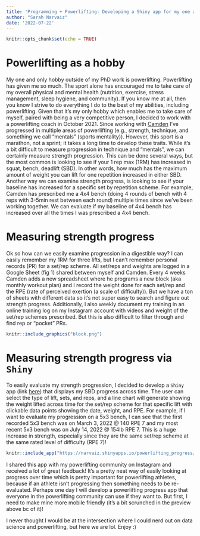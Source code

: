 ```yaml
---
title: 'Programming + Powerlifting: Developing a Shiny app for my one and only hobby'
author: "Sarah Narvaiz"
date: '2022-07-22'
---
```


```r
knitr::opts_chunk$set(echo = TRUE)
```
# Powerlifting as a hobby
My one and only hobby outside of my PhD work is powerlifting. Powerlifting has given me so much. The sport alone has encouraged me to take care of my overall physical and mental health (nutrition, exercise, stress management, sleep hygiene, and community). If you know me at all, then you know I strive to do everything I do to the best of my abilities, including powerlifting. Given that it’s my only hobby which enables me to take care of myself, paired with being a very competitive person, I decided to work with a powerlifting coach in October 2021. Since working with [Camden](https://www.instagram.com/camdencwilson/?hl=en) I’ve progressed in multiple areas of powerlifting (e.g., strength, technique, and something we call “mentals” (sports mentality)). However, this sport is a marathon, not a sprint; it takes a long time to develop these traits. While it’s a bit difficult to measure progression in technique and “mentals”, we can certainly measure strength progression. This can be done several ways, but the most common is looking to see if your 1 rep max (1RM) has increased in squat, bench, deadlift (SBD). In other words, how much has the maximum amount of weight you can lift for one repetition increased in either SBD. Another way we can examine strength progress, is looking to see if your baseline has increased for a specific set by repetition scheme. For example, Camden has prescribed me a 4x4 bench (doing 4 rounds of bench with 4 reps with 3-5min rest between each round) multiple times since we’ve been working together. We can evaluate if my baseline of 4x4 bench has increased over all the times I was prescribed a 4x4 bench. 

# Measuring strength progress
Ok so how can we easily examine progression in a digestible way? I can easily remember my 1RM for three lifts, but I can’t remember personal records (PR) for a set/rep scheme. All set/reps and weights are logged in a Google Sheet (fig 1) shared between myself and Camden. Every 4 weeks Camden adds a new spreadsheet where he programs a new block (aka monthly workout plan) and I record the weight done for each set/rep and the RPE (rate of perceived exertion (a scale of difficulty)). But we have a ton of sheets with different data so it’s not super easy to search and figure out strength progress. Additionally, I also weekly document my training in an online training log on my Instagram account with videos and weight of the set/rep schemes prescribed. But this is also difficult to filter through and find rep or “pocket” PRs.

```r
knitr::include_graphics("block.png")

```

# Measuring strength progress via `Shiny`
To easily evaluate my strength progression, I decided to develop a `Shiny` app (link [here](https://narvaiz.shinyapps.io/powerlifting_progress/)) that displays my SBD progress across time. The user can select the type of lift, sets, and reps, and a line chart will generate showing the weight lifted across time for the set/rep scheme for that specific lift with clickable data points showing the date, weight, and RPE. For example, if I want to evaluate my progression on a 5x3 bench, I can see that the first recorded 5x3 bench was on March 3, 2022 @ 140 RPE 7 and my most recent 5x3 bench was on July 14, 2022 @ 154lb RPE 7. This is a huge increase in strength, especially since they are the same set/rep scheme at the same rated level of difficulty (RPE 7)! 

```r
knitr::include_app("https://narvaiz.shinyapps.io/powerlifting_progress/", height = "600px")
```


I shared this app with my powerlifting community on Instagram and received a lot of great feedback! It’s a pretty neat way of easily looking at progress over time which is pretty important for powerlifting athletes, because if an athlete isn’t progressing then something needs to be re-evaluated. Perhaps one day I will develop a powerlifting progress app that everyone in the powerlifting community can use if they want to. But first, I need to make mine more mobile friendly (it's a bit scrunched in the preview above bc of it)!

I never thought I would be at the intersection where I could nerd out on data science and powerlifting, but here we are lol. Enjoy :) 
